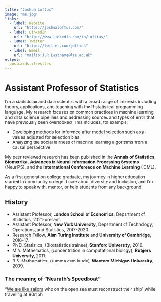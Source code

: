 ```yaml
---
title: "Joshua Loftus"
image: "me.jpg"
links:
  - label: Website
    url: "https://joshualoftus.com/"
  - label: LinkedIn
    url: "https://www.linkedin.com/in/joftius/"
  - label: Twitter
    url: "https://twitter.com/joftius"
  - label: Email
    url: "mailto:J.R.Lastname@lse.ac.uk"
output:
  postcards::trestles
---
```

 
#  Assistant Professor of Statistics

I'm a statistician and data scientist with a broad range of interests including theory, applications, and teaching with the R statistical programming language. My research focuses on common practices in machine learning and data science pipelines and addressing sources and types of error that have previously been overlooked. This includes, for example:

- Developing methods for inference after model selection such as *p*-values adjusted for selection bias
- Analyzing the social fairness of machine learning algorithms from a causal perspective

My peer reviewed research has been published in the **Annals of Statistics**, **Biometrika**, **Advances in Neural Information Processing Systems** (NeurIPS), and the **International Conference on Machine Learning** (ICML).

As a first generation college graduate, my journey in higher education started in community college. I care about diversity and inclusion, and I'm happy to speak with, mentor, or help students from any background. 

## History

- Assistant Professor, **London School of Economics**, Department of Statistics, 2021-present.
- Assistant Professor, **New York University**, Department of Technology, Operations, and Statistics, 2017-2020.
- Research Fellow, **Alan Turing Institute** and **University of Cambridge**, 2016-17. 
- Ph.D. Statistics, (Biostatistics trainee), **Stanford University**, 2016.
- M.A. Mathematics, (concentration in computational biology), **Rutgers University**, 2011.
- B.S. Mathematics, (summa cum laude), **Western Michigan University**, 2009.


### The meaning of "Neurath's Speedboat"

"[We are like sailors](https://en.wikipedia.org/wiki/Neurath%27s_boat) who on the open sea must reconstruct their ship" while traveling at 90mph